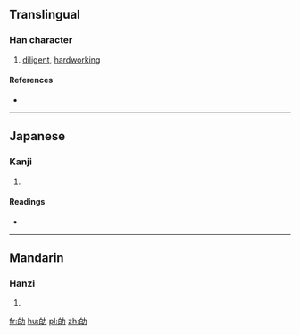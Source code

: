 ==Translingual==

===Han character===
{{Han char|rn=19|rad=力|as=05|sn=7|four=|canj=HAKS|ids=⿰白力}}

# [[diligent]], [[hardworking]]

====References====
* {{Han ref|kx=0147.070|dkj=02323|dj=0331.100|hdz=10368.110|uh=52B0|ud=21168}}

----

==Japanese==

===Kanji===
{{ja-kanji|grade=|rs=力05}}

# {{defn|lang=ja|sort=力05}}

====Readings====
* {{ja-readings|on=[[ばく]] (baku), [[まく]] (maku)|kun=[[つとめる]] (tsutomeru)}}

----

==Mandarin==

===Hanzi===
{{cmn-hanzi|pin=[[miǎo]] ([[miao3]])|wg=miao<sup>3</sup>}}

# {{defn|lang=cmn|sort=力05}}

[[fr:劰]]
[[hu:劰]]
[[pl:劰]]
[[zh:劰]]